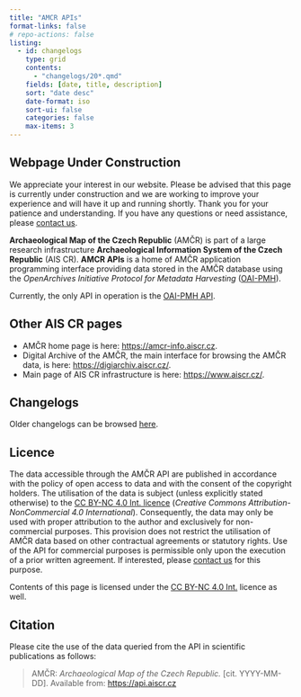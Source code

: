```yaml
---
title: "AMCR APIs"
format-links: false
# repo-actions: false
listing: 
  - id: changelogs
    type: grid
    contents: 
      - "changelogs/20*.qmd"
    fields: [date, title, description]
    sort: "date desc"
    date-format: iso
    sort-ui: false
    categories: false
    max-items: 3
---
```


::: {.callout-important}

## Webpage Under Construction

We appreciate your interest in our website. 
Please be advised that this page is currently under construction and we are working to improve your experience and will have it up and running shortly. 
Thank you for your patience and understanding. 
If you have any questions or need assistance, please [contact us](about/index.qmd).

:::


**Archaeological Map of the Czech Republic** (AMČR) is part of a large research infrastructure **Archaeological Information System of the Czech Republic** (AIS CR).
**AMCR APIs** is a home of AMČR application programming interface providing data stored in the AMČR database using the *OpenArchives Initiative Protocol for Metadata Harvesting* ([OAI-PMH](http://www.openarchives.org/OAI/2.0/openarchivesprotocol.htm){.external}).

Currently, the only API in operation is the [OAI-PMH API](oai-pmh/index.qmd).

::: {.callout-note}

## Other AIS CR pages

- AMČR home page is here: [https://amcr-info.aiscr.cz](https://amcr-info.aiscr.cz){.external}.
- Digital Archive of the AMČR, the main interface for browsing the AMČR data, is here: [https://digiarchiv.aiscr.cz/](https://digiarchiv.aiscr.cz/){.external}.
- Main page of AIS CR infrastructure is here: [https://www.aiscr.cz/](https://www.aiscr.cz/){.external}.

:::

## Changelogs

::: {#changelogs}

:::

Older changelogs can be browsed [here](/changelogs/index.qmd).


## Licence

The data accessible through the AMČR API are published in accordance with the policy of open access to data and with the consent of the copyright holders. 
The utilisation of the data is subject (unless explicitly stated otherwise) to the [CC BY-NC 4.0 Int. licence](https://creativecommons.org/licenses/by-nc/4.0/){.external} (*Creative Commons Attribution-NonCommercial 4.0 International*). 
Consequently, the data may only be used with proper attribution to the author and exclusively for non-commercial purposes. 
This provision does not restrict the utilisation of AMČR data based on other contractual agreements or statutory rights. 
Use of the API for commercial purposes is permissible only upon the execution of a prior written agreement. 
If interested, please [contact us](about/index.qmd) for this purpose.

Contents of this page is licensed under the [CC BY-NC 4.0 Int.](https://creativecommons.org/licenses/by-nc/4.0/){.external} licence as well.

## Citation

Please cite the use of the data queried from the API in scientific publications as follows:

> AMČR: *Archaeological Map of the Czech Republic.* [cit. YYYY-MM-DD]. Available from: [https://api.aiscr.cz](https://api.aiscr.cz)
